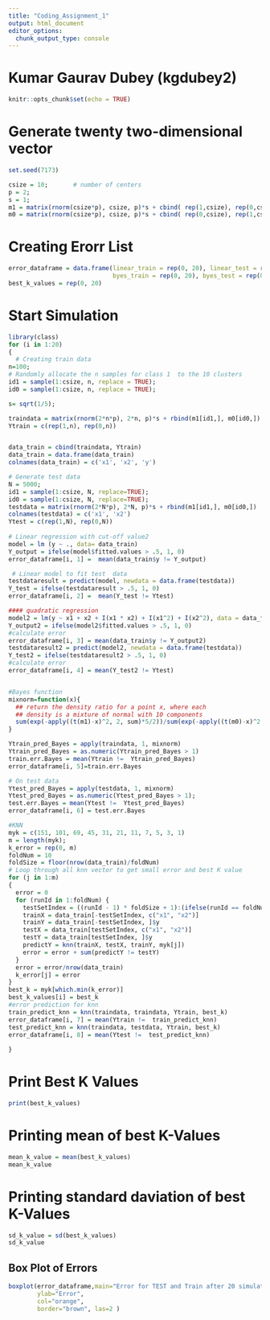 ```yaml
---
title: "Coding_Assignment_1"
output: html_document
editor_options: 
  chunk_output_type: console
---
```


# Kumar Gaurav Dubey (kgdubey2)

```r
knitr::opts_chunk$set(echo = TRUE)
```

# Generate twenty two-dimensional vector

```r
set.seed(7173)

csize = 10;       # number of centers
p = 2;      
s = 1;
m1 = matrix(rnorm(csize*p), csize, p)*s + cbind( rep(1,csize), rep(0,csize));
m0 = matrix(rnorm(csize*p), csize, p)*s + cbind( rep(0,csize), rep(1,csize));
```

# Creating Erorr List

```r

error_dataframe = data.frame(linear_train = rep(0, 20), linear_test = rep(0, 20),quad_train = rep(0, 20), quad_test = rep(0, 20),
                             byes_train = rep(0, 20), byes_test = rep(0, 20),knn_train = rep(0, 20), knn_test = rep(0, 20))
best_k_values = rep(0, 20)
```

# Start Simulation

```r
library(class)
for (i in 1:20)
{
  # Creating train data
n=100;  
# Randomly allocate the n samples for class 1  to the 10 clusters
id1 = sample(1:csize, n, replace = TRUE);
id0 = sample(1:csize, n, replace = TRUE);  

s= sqrt(1/5);     

traindata = matrix(rnorm(2*n*p), 2*n, p)*s + rbind(m1[id1,], m0[id0,])
Ytrain = c(rep(1,n), rep(0,n))


data_train = cbind(traindata, Ytrain)
data_train = data.frame(data_train)
colnames(data_train) = c('x1', 'x2', 'y')

# Generate test data
N = 5000;  
id1 = sample(1:csize, N, replace=TRUE);
id0 = sample(1:csize, N, replace=TRUE); 
testdata = matrix(rnorm(2*N*p), 2*N, p)*s + rbind(m1[id1,], m0[id0,])
colnames(testdata) = c('x1', 'x2')
Ytest = c(rep(1,N), rep(0,N))
  
# Linear regression with cut-off value2 
model = lm (y ~ ., data= data_train)
Y_output = ifelse(model$fitted.values > .5, 1, 0)
error_dataframe[i, 1] =  mean(data_train$y != Y_output)

 # Linear model to fit test  data
testdataresult = predict(model, newdata = data.frame(testdata))
Y_test = ifelse(testdataresult > .5, 1, 0)
error_dataframe[i, 2] =  mean(Y_test != Ytest)

#### quadratic regression
model2 = lm(y ~ x1 + x2 + I(x1 * x2) + I(x1^2) + I(x2^2), data = data_train)
Y_output2 = ifelse(model2$fitted.values > .5, 1, 0)
#calculate error 
error_dataframe[i, 3] = mean(data_train$y != Y_output2)
testdataresult2 = predict(model2, newdata = data.frame(testdata))
Y_test2 = ifelse(testdataresult2 > .5, 1, 0)
#calculate error 
error_dataframe[i, 4] = mean(Y_test2 != Ytest)


#Bayes function 
mixnorm=function(x){
  ## return the density ratio for a point x, where each 
  ## density is a mixture of normal with 10 components
  sum(exp(-apply((t(m1)-x)^2, 2, sum)*5/2))/sum(exp(-apply((t(m0)-x)^2, 2, sum)*5/2))
}

Ytrain_pred_Bayes = apply(traindata, 1, mixnorm)
Ytrain_pred_Bayes = as.numeric(Ytrain_pred_Bayes > 1)
train.err.Bayes = mean(Ytrain !=  Ytrain_pred_Bayes)
error_dataframe[i, 5]=train.err.Bayes

# On test data
Ytest_pred_Bayes = apply(testdata, 1, mixnorm)
Ytest_pred_Bayes = as.numeric(Ytest_pred_Bayes > 1);
test.err.Bayes = mean(Ytest !=  Ytest_pred_Bayes)
error_dataframe[i, 6] = test.err.Bayes

#KNN
myk = c(151, 101, 69, 45, 31, 21, 11, 7, 5, 3, 1)
m = length(myk);
k_error = rep(0, m)
foldNum = 10
foldSize = floor(nrow(data_train)/foldNum)
# Loop through all knn vector to get small error and best K value
for (j in 1:m)
{
  error = 0
  for (runId in 1:foldNum) {
    testSetIndex = ((runId - 1) * foldSize + 1):(ifelse(runId == foldNum, nrow(data_train), runId * foldSize))
    trainX = data_train[-testSetIndex, c("x1", "x2")]
    trainY = data_train[-testSetIndex, ]$y
    testX = data_train[testSetIndex, c("x1", "x2")]
    testY = data_train[testSetIndex, ]$y
    predictY = knn(trainX, testX, trainY, myk[j])
    error = error + sum(predictY != testY)
  }
  error = error/nrow(data_train)
  k_error[j] = error
}
best_k = myk[which.min(k_error)]
best_k_values[i] = best_k
#error prediction for knn
train_predict_knn = knn(traindata, traindata, Ytrain, best_k)
error_dataframe[i, 7] = mean(Ytrain !=  train_predict_knn)
test_predict_knn = knn(traindata, testdata, Ytrain, best_k)
error_dataframe[i, 8] = mean(Ytest !=  test_predict_knn)
  
}

```

# Print Best K Values 

```r
print(best_k_values)
```
# Printing mean of best K-Values

```r
mean_k_value = mean(best_k_values)
mean_k_value
```
# Printing standard daviation of best K-Values

```r
sd_k_value = sd(best_k_values)
sd_k_value
```


## Box Plot of Errors

```r
boxplot(error_dataframe,main="Error for TEST and Train after 20 simulations",
        ylab="Error",
        col="orange",
        border="brown", las=2 )

```
